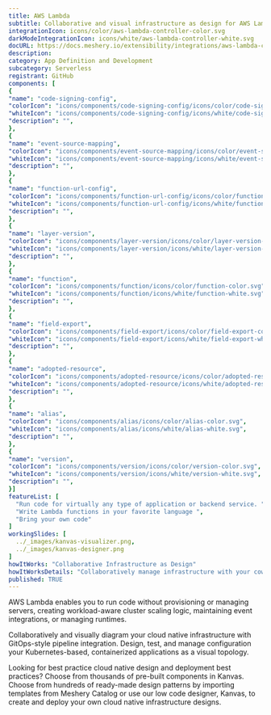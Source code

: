 ```yaml
---
title: AWS Lambda
subtitle: Collaborative and visual infrastructure as design for AWS Lambda
integrationIcon: icons/color/aws-lambda-controller-color.svg
darkModeIntegrationIcon: icons/white/aws-lambda-controller-white.svg
docURL: https://docs.meshery.io/extensibility/integrations/aws-lambda-controller
description: 
category: App Definition and Development
subcategory: Serverless
registrant: GitHub
components: [
{
"name": "code-signing-config",
"colorIcon": "icons/components/code-signing-config/icons/color/code-signing-config-color.svg",
"whiteIcon": "icons/components/code-signing-config/icons/white/code-signing-config-white.svg",
"description": "",
},
{
"name": "event-source-mapping",
"colorIcon": "icons/components/event-source-mapping/icons/color/event-source-mapping-color.svg",
"whiteIcon": "icons/components/event-source-mapping/icons/white/event-source-mapping-white.svg",
"description": "",
},
{
"name": "function-url-config",
"colorIcon": "icons/components/function-url-config/icons/color/function-url-config-color.svg",
"whiteIcon": "icons/components/function-url-config/icons/white/function-url-config-white.svg",
"description": "",
},
{
"name": "layer-version",
"colorIcon": "icons/components/layer-version/icons/color/layer-version-color.svg",
"whiteIcon": "icons/components/layer-version/icons/white/layer-version-white.svg",
"description": "",
},
{
"name": "function",
"colorIcon": "icons/components/function/icons/color/function-color.svg",
"whiteIcon": "icons/components/function/icons/white/function-white.svg",
"description": "",
},
{
"name": "field-export",
"colorIcon": "icons/components/field-export/icons/color/field-export-color.svg",
"whiteIcon": "icons/components/field-export/icons/white/field-export-white.svg",
"description": "",
},
{
"name": "adopted-resource",
"colorIcon": "icons/components/adopted-resource/icons/color/adopted-resource-color.svg",
"whiteIcon": "icons/components/adopted-resource/icons/white/adopted-resource-white.svg",
"description": "",
},
{
"name": "alias",
"colorIcon": "icons/components/alias/icons/color/alias-color.svg",
"whiteIcon": "icons/components/alias/icons/white/alias-white.svg",
"description": "",
},
{
"name": "version",
"colorIcon": "icons/components/version/icons/color/version-color.svg",
"whiteIcon": "icons/components/version/icons/white/version-white.svg",
"description": "",
}]
featureList: [
  "Run code for virtually any type of application or backend service. ",
  "Write Lambda functions in your favorite language ",
  "Bring your own code"
]
workingSlides: [
  ../_images/kanvas-visualizer.png,
  ../_images/kanvas-designer.png
]
howItWorks: "Collaborative Infrastructure as Design"
howItWorksDetails: "Collaboratively manage infrastructure with your coworkers synchronously sharing the same designs."
published: TRUE
---
```

<p>
AWS Lambda enables you to run code without provisioning or managing servers, creating workload-aware cluster scaling logic, maintaining event integrations, or managing runtimes.
</p>
<p>
    Collaboratively and visually diagram your cloud native infrastructure with GitOps-style pipeline integration. Design, test, and manage configuration your Kubernetes-based, containerized applications as a visual topology.
</p>
<p>
    Looking for best practice cloud native design and deployment best practices? Choose from thousands of pre-built components in Kanvas. Choose from hundreds of ready-made design patterns by importing templates from Meshery Catalog or use our low code designer, Kanvas, to create and deploy your own cloud native infrastructure designs.
</p>
